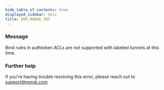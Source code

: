 ```yaml
---
hide_table_of_contents: true
displayed_sidebar: docs
title: ERR_NGROK_395
---
```


### Message

Bind rules in authtoken ACLs are not supported with labeled tunnels at this time.

<ErrorDetails />

### Further help

If you're having trouble resolving this error, please reach out to [support@ngrok.com](mailto:support@ngrok.com?subject=Help%20with%20ERR_NGROK_395)
